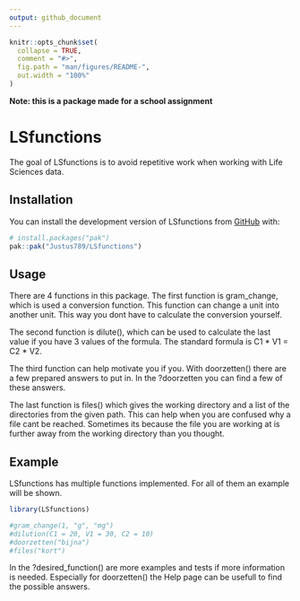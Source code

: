 ```yaml
---
output: github_document
---
```


<!-- README.md is generated from README.Rmd. Please edit that file -->

```r
knitr::opts_chunk$set(
  collapse = TRUE,
  comment = "#>",
  fig.path = "man/figures/README-",
  out.width = "100%"
)
```

**Note: this is a package made for a school assignment**

# LSfunctions

<!-- badges: start -->
<!-- badges: end -->

The goal of LSfunctions is to avoid repetitive work when working with Life Sciences data.

## Installation

You can install the development version of LSfunctions from [GitHub](https://github.com/) with:

``` r
# install.packages("pak")
pak::pak("Justus789/LSfunctions")
```
## Usage

There are 4 functions in this package.
The first function is gram_change, which is used a conversion function. This function can change a unit into another unit. This way you dont have to calculate the conversion yourself.

The second function is dilute(), which can be used to calculate the last value if you have 3 values of the formula. The standard formula is C1 * V1 = C2 * V2.

The third function can help motivate you if you. With doorzetten() there are a few prepared answers to put in. In the ?doorzetten you can find a few of these answers.

The last function is files() which gives the working directory and a list of the directories from the given path. This can help when you are confused why a file cant be reached. Sometimes its because the file you are working at is further away from the working directory than you thought.

## Example

LSfunctions has multiple functions implemented.
For all of them an example will be shown.

```r
library(LSfunctions)

#gram_change(1, "g", "mg")
#dilution(C1 = 20, V1 = 30, C2 = 10)
#doorzetten("bijna")
#files("kort")

```

In the ?desired_function() are more examples and tests if more information is needed. Especially for doorzetten() the Help page can be usefull to find the possible answers.




